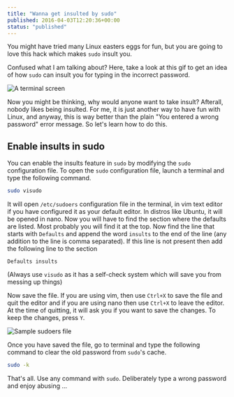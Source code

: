 ```yaml
---
title: "Wanna get insulted by sudo"
published: 2016-04-03T12:20:36+00:00
status: "published"
---
```


You might have tried many Linux easters eggs for fun, but you are going to love this hack which makes `sudo` insult you.

Confused what I am talking about? Here, take a look at this gif to get an idea of how `sudo` can insult you for typing in the incorrect password.

![A terminal screen](/images/posts/insult.gif)

Now you might be thinking, why would anyone want to take insult? Afterall, nobody likes being insulted. For me, it is just another way to have fun with Linux, and anyway, this is way better than the plain "You entered a wrong password" error message. So let's learn how to do this.

## Enable insults in sudo

You can enable the insults feature in `sudo` by modifying the `sudo` configuration file. To open the `sudo` configuration file, launch a terminal and type the following command.

```sh
sudo visudo
```

It will open `/etc/sudoers` configuration file in the terminal, in vim text editor if you have configured it as your default editor. In distros like Ubuntu, it will be opened in nano. Now you will have to find the section where the defaults are listed. Most probably you will find it at the top. Now find the line that starts with `Defaults` and append the word `insults` to the end of the line (any addition to the line is comma separated). If this line is not present then add the following line to the section

```vim
Defaults insults
```

(Always use `visudo` as it has a self-check system which will save you from messing up things)

Now save the file. If you are using vim, then use `Ctrl+X` to save the file and quit the editor and if you are using nano then use `Ctrl+X` to leave the editor. At the time of quitting, it will ask you if you want to save the changes. To keep the changes, press `Y`.

![Sample sudoers file](/images/posts/sudoers.png "Sample sudoers file")

Once you have saved the file, go to terminal and type the following command to clear the old password from `sudo`'s cache.

```sh
sudo -k
```

That's all. Use any command with `sudo`. Deliberately type a wrong password and enjoy abusing ...
